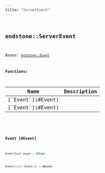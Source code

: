 ```yaml
---
title: "ServerEvent"
---
```


## <code className="doc-symbol doc-symbol-class"/> endstone::ServerEvent

Bases: [`endstone::Event`](event)
















**Functions:**

<table>
<thead>
   <tr>
      <th>Name</th>
      <th>Description</th>
   </tr>
</thead>
<tbody>
<tr key="classendstone_1_1_server_event_1a28cca8d74920493b449d035540acf023">
    <td>[`Event`](#Event)</td>
    <td></td>
</tr>
<tr key="classendstone_1_1_server_event_1a7199136ebb40e1441bc61e29f83c3cad">
    <td>[`Event`](#Event)</td>
    <td></td>
</tr>
</tbody>
</table>

### <code className="doc-symbol doc-symbol-function"/> Event [#Event]



```cpp
Event(bool async = false)
```

```cpp
Event(const Event &) = delete
```